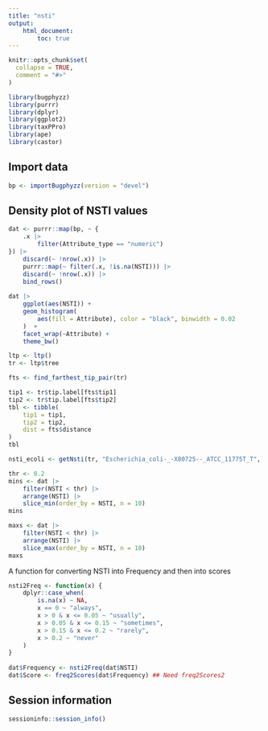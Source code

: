 ```yaml
---
title: "nsti"
output:
    html_document:
        toc: true
---
```


```r
knitr::opts_chunk$set(
  collapse = TRUE,
  comment = "#>"
)
```

```r
library(bugphyzz)
library(purrr)
library(dplyr)
library(ggplot2)
library(taxPPro)
library(ape)
library(castor)
```

## Import data

```r
bp <- importBugphyzz(version = "devel")
```

## Density plot of NSTI values

```r
dat <- purrr::map(bp, ~ {
    .x |> 
        filter(Attribute_type == "numeric")
}) |> 
    discard(~ !nrow(.x)) |> 
    purrr::map(~ filter(.x, !is.na(NSTI))) |> 
    discard(~ !nrow(.x)) |> 
    bind_rows()
    
dat |> 
    ggplot(aes(NSTI)) +
    geom_histogram(
        aes(fill = Attribute), color = "black", binwidth = 0.02
    )  +
    facet_wrap(~Attribute) +
    theme_bw() 

```


```r
ltp <- ltp()
tr <- ltp$tree
```

```r
fts <- find_farthest_tip_pair(tr)
```

```r
tip1 <- tr$tip.label[fts$tip1]
tip2 <- tr$tip.label[fts$tip2]
tbl <- tibble(
    tip1 = tip1,
    tip2 = tip2,
    dist = fts$distance
)
tbl
```

```r
nsti_ecoli <- getNsti(tr, "Escherichia_coli-_-X80725--_ATCC_11775T_T", nodes = "2")
```

```r
thr <- 0.2
mins <- dat |> 
    filter(NSTI < thr) |> 
    arrange(NSTI) |> 
    slice_min(order_by = NSTI, n = 10)
mins
```

```r
maxs <- dat |> 
    filter(NSTI < thr) |> 
    arrange(NSTI) |> 
    slice_max(order_by = NSTI, n = 10)
maxs
```

A function for converting NSTI into Frequency and then into scores

```r
nsti2Freq <- function(x) {
    dplyr::case_when(
        is.na(x) ~ NA,
        x == 0 ~ "always",
        x > 0 & x <= 0.05 ~ "usually",
        x > 0.05 & x <= 0.15 ~ "sometimes",
        x > 0.15 & x <= 0.2 ~ "rarely",
        x > 0.2 ~ "never"
    )
}
    
dat$Frequency <- nsti2Freq(dat$NSTI)
dat$Score <- freq2Scores(dat$Frequency) ## Need freq2Scores2
```

## Session information

```r
sessioninfo::session_info()
```
